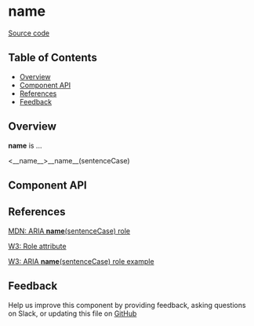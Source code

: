 
# __name__

[Source code](<https://github.com/leemonade/bubbles/tree/main/packages/components/__folder__(kebabCase)/__name__>)

## Table of Contents

<!-- START doctoc generated TOC please keep comment here to allow auto update -->
<!-- DON'T EDIT THIS SECTION, INSTEAD RE-RUN doctoc TO UPDATE -->

- [Overview](#overview)
- [Component API](#component-api)
- [References](#references)
- [Feedback](#feedback)

## Overview

__name__ is ...

<ThemeProvider>
  <__name__>__name__(sentenceCase)</__name__>
</ThemeProvider>

## Component API

<Preview>
  <Story id="__atomicity__(kebabCase)s-__folder__(kebabCase)-__name__(kebabCase)--playground" />
</Preview>

<Props of={__name__} />

## References

[MDN: ARIA **name**(sentenceCase) role](<https://developer.mozilla.org/en-US/docs/Web/Accessibility/ARIA/Roles/__name__(kebabCase)_role>)

[W3: Role attribute](https://www.w3.org/WAI/PF/HTML/wiki/RoleAttribute)

[W3: ARIA **name**(sentenceCase) role example](<https://www.w3.org/TR/2016/WD-wai-aria-practices-1.1-20160317/examples/__name__(kebabCase)/__name__(kebabCase).html>)

## Feedback

Help us improve this component by providing feedback, asking questions on Slack, or updating this file on
[GitHub](<https://github.com/leemonade/bubbles/edit/main/packages/components/__folder__(kebabCase)/__name__.mdx>)
